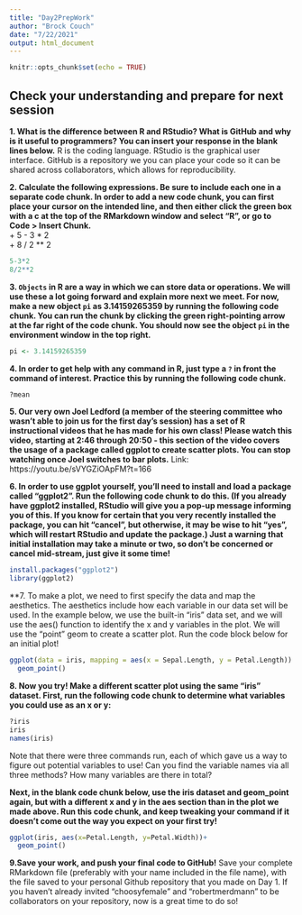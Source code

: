 ```yaml
---
title: "Day2PrepWork"
author: "Brock Couch"
date: "7/22/2021"
output: html_document
---
```


```r
knitr::opts_chunk$set(echo = TRUE)
```

## Check your understanding and prepare for next session

**1. What is the difference between R and RStudio? What is GitHub and why is it useful to programmers? You can insert your response in the blank lines below.**
R is the coding language. RStudio is the graphical user interface. GitHub is a repository we you can place your code so it can be shared across collaborators, which allows for reproducibility.


**2. Calculate the following expressions. Be sure to include each one in a separate code chunk. In order to add a new code chunk, you can first place your cursor on the intended line, and then either click the green box with a c at the top of the RMarkdown window and select "R", or go to Code > Insert Chunk.**  
  + 5 - 3 * 2  
  + 8 / 2 ** 2  
```r
5-3*2
8/2**2
```
  
  
  
**3. `Objects` in R are a way in which we can store data or operations. We will use these a lot going forward and explain more next we meet. For now, make a new object `pi` as 3.14159265359 by running the following code chunk. You can run the chunk by clicking the green right-pointing arrow at the far right of the code chunk. You should now see the object `pi` in the environment window in the top right.**  
```r
pi <- 3.14159265359
```

**4. In order to get help with any command in R, just type a `?` in front the command of interest. Practice this by running the following code chunk.**  
```r
?mean
```

**5. Our very own Joel Ledford (a member of the steering committee who wasn't able to join us for the first day's session) has a set of R instructional videos that he has made for his own class!  Please watch this video, starting at 2:46 through 20:50 - this section of the video covers the usage of a package called ggplot to create scatter plots.  You can stop watching once Joel switches to bar plots.** Link: https://youtu.be/sVYGZiOApFM?t=166

**6. In order to use ggplot yourself, you'll need to install and load a package called "ggplot2". Run the following code chunk to do this. (If you already have ggplot2 installed, RStudio will give you a pop-up message informing you of this.  If you know for certain that you very recently installed the package, you can hit "cancel", but otherwise, it may be wise to hit "yes", which will restart RStudio and update the package.)  Just a warning that initial installation may take a minute or two, so don't be concerned or cancel mid-stream, just give it some time!**
```r
install.packages("ggplot2")
library(ggplot2)
```

**7. To make a plot, we need to first specify the data and map the aesthetics. The aesthetics include how each variable in our data set will be used. In the example below, we use the built-in "iris" data set, and we will use the aes() function to identify the x and y variables in the plot. We will use the "point" geom to create a scatter plot.  Run the code block below for an initial plot!

```r
ggplot(data = iris, mapping = aes(x = Sepal.Length, y = Petal.Length)) +
  geom_point()
```
**8. Now you try! Make a different scatter plot using the same "iris" dataset.  First, run the following code chunk to determine what variables you could use as an x or y:**

```r
?iris
iris
names(iris)
```
Note that there were three commands run, each of which gave us a way to figure out potential variables to use! Can you find the variable names via all three methods?  How many variables are there in total?


**Next, in the blank code chunk below, use the iris dataset and geom_point again, but with a different x and y in the aes section than in the plot we made above. Run this code chunk, and keep tweaking your command if it doesn't come out the way you expect on your first try!**

```r
ggplot(iris, aes(x=Petal.Length, y=Petal.Width))+
  geom_point()
```


**9.Save your work, and push your final code to GitHub!**
Save your complete RMarkdown file (preferably with your name included in the file name), with the file saved to your personal Github repository that you made on Day 1.  If you haven't already invited "choosyfemale" and "robertmerdmann" to be collaborators on your repository, now is a great time to do so!
